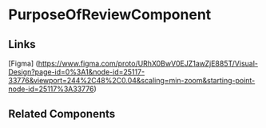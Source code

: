 <!-- create-new-program-review.stories.mdx -->


<Meta title="QTD Components/Evaluation/TrainingProgramReview/TrainingProgramReviewWizard/PurposeOfReview/README" component={PurposeOfReviewComponent} />

# PurposeOfReviewComponent

<ArgsTable of={PurposeOfReviewComponent} />

## Links

[Figma] (https://www.figma.com/proto/URhX0BwV0EJZ1awZjE885T/Visual-Design?page-id=0%3A1&node-id=25117-33776&viewport=244%2C48%2C0.04&scaling=min-zoom&starting-point-node-id=25117%3A33776)

## Related Components
